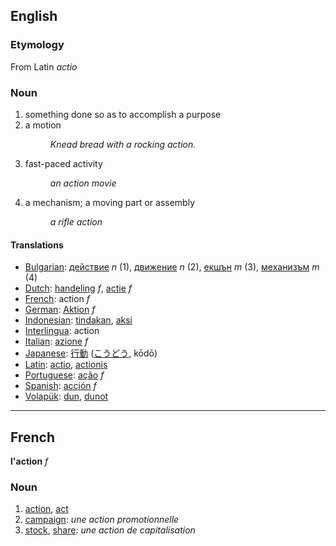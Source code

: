 ==English==
=== Etymology ===
From Latin ''actio''

===Noun===
# something done so as to accomplish a purpose
# a motion
#: ''Knead bread with a rocking action.''
# fast-paced activity
#: ''an action movie''
# a mechanism; a moving part or assembly
#: ''a rifle action''

====Translations====
*[[Bulgarian]]: [[действие]] ''n'' (1), [[движение]] ''n'' (2), [[екшън]] ''m'' (3), [[механизъм]] ''m'' (4)
*[[Dutch]]: [[handeling]] ''f'', [[actie]] ''f''
*[[French]]: action ''f''
*[[German]]: [[Aktion]] ''f''
*[[Indonesian]]: [[tindak]]an, [[aksi]] 
*[[Interlingua]]: action 
*[[Italian]]: [[azione]] ''f'' 
*[[Japanese]]: [[行動]] ([[こうどう]], kōdō) 
*[[Latin]]: [[actio]], [[actionis]]
*[[Portuguese]]: [[ação]] ''f'' 
*[[Spanish]]: [[acción]] ''f'' 
*[[Volapük]]: [[dun]], [[dunot]]

----
==French==

'''l'action''' ''f''

===Noun===

# [[action]], [[act]]
# [[campaign]]: ''une action promotionnelle''
# [[stock]], [[share]]: ''une action de capitalisation''
